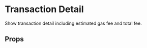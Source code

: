 

# Transaction Detail

Show transaction detail including estimated gas fee and total fee.

<Canvas>
  <Story id="components-app-transactiondetail--default-story" />
</Canvas>

## Props

<ArgTypes of={TransactionDetail} />
